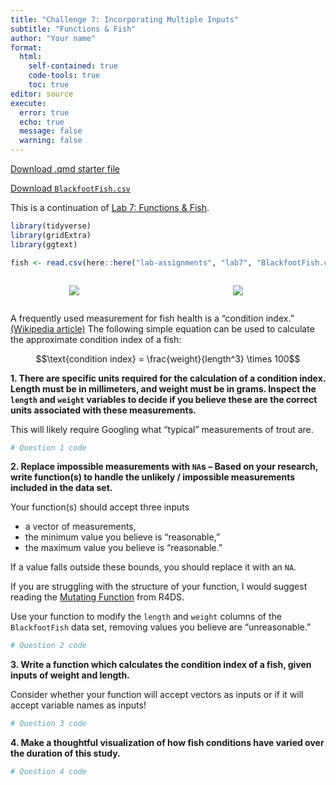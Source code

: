 ```yaml
---
title: "Challenge 7: Incorporating Multiple Inputs"
subtitle: "Functions & Fish"
author: "Your name"
format: 
  html:
    self-contained: true
    code-tools: true
    toc: true
editor: source
execute: 
  error: true
  echo: true
  message: false
  warning: false
---
```


[Download .qmd starter file](challenge7-functions-and-fish.qmd)

[Download `BlackfootFish.csv`](BlackfootFish.csv)

This is a continuation of [Lab 7: Functions & Fish]().

```r
library(tidyverse)
library(gridExtra)
library(ggtext)

fish <- read.csv(here::here("lab-assignments", "lab7", "BlackfootFish.csv"))
```

<center>

::: columns
::: {.column width="25%"}
![](images/smallest_trout.jpg)
:::

::: {.column width="40%"}
![](images/largest_trout.png)
:::
:::

</center>

A frequently used measurement for fish health is a "condition index." [(Wikipedia article)](https://en.wikipedia.org/wiki/Condition_index_in_fish) The following simple equation can be used to calculate the approximate condition index of a fish:

$$\text{condition index} = \frac{weight}{length^3} \times 100$$

**1. There are specific units required for the calculation of a condition index. Length must be in millimeters, and weight must be in grams. Inspect the `length` and `weight` variables to decide if you believe these are the correct units associated with these measurements.**

:::callout-tip
This will likely require Googling what "typical" measurements of trout are.
:::

```r
# Question 1 code
```

**2. Replace impossible measurements with `NA`s -- Based on your research, write function(s) to handle the unlikely / impossible measurements included in the data set.**

Your function(s) should accept three inputs 

+ a vector of measurements,
+ the minimum value you believe is "reasonable,"
+ the maximum value you believe is "reasonable." 

If a value falls outside these bounds, you should replace it with an `NA`.

::: callout-tip
If you are struggling with the structure of your function, I would suggest reading the [Mutating Function](https://r4ds.hadley.nz/functions.html#mutate-functions) from R4DS.
:::

Use your function to modify the `length` and `weight` columns of the `BlackfootFish` data set, removing values you believe are "unreasonable."

```r
# Question 2 code
```

**3. Write a function which calculates the condition index of a fish, given inputs of weight and length.**

::: callout-warning
Consider whether your function will accept vectors as inputs or if it will accept variable names as inputs!
:::

```r
# Question 3 code
```

**4. Make a thoughtful visualization of how fish conditions have varied over the duration of this study.**

```r
# Question 4 code
```